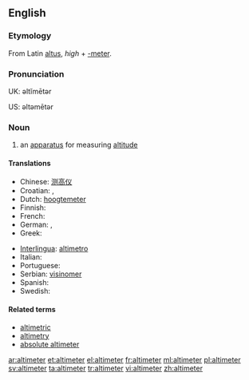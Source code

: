 ==English==

===Etymology===
From Latin [[altus]], ''high'' + [[-meter]].

===Pronunciation===
UK: əltĭmētər

US: əltəmētər

===Noun===
{{en-noun}}

# an [[apparatus]] for measuring [[altitude]]

====Translations====
{{trans-top|an apparatus for measuring altitude}}
* Chinese: [[测高仪]]
* Croatian: {{t-|hr|visinomjer|m|alt=vȉsinomjēr}}, {{t-|hr|altimetar|m|alt=àltimetar}}
* Dutch: [[hoogtemeter]] {{m}}
* Finnish: {{t-|fi|korkeusmittari}}
* French: {{t+|fr|altimètre|m}}
* German: {{t-|de|Höhenmesser|m}}, {{t-|de|Altimeter|n}}
* Greek: {{t+|el|υψόμετρο|n|tr=ipsómetro}}
{{trans-mid}}
* [[Interlingua]]: [[altimetro]]
* Italian: {{t-|it|altimetro}}
* Portuguese: {{t+|pt|altímetro}}
* Serbian: [[visinomer]] {{m}}
* Spanish: {{t-|es|altímetro}}
* Swedish: {{t|sv|höjdmätare|c}}
{{trans-bottom}}

====Related terms====
* [[altimetric]]
* [[altimetry]]
* [[absolute altimeter]]

[[ar:altimeter]]
[[et:altimeter]]
[[el:altimeter]]
[[fr:altimeter]]
[[ml:altimeter]]
[[pl:altimeter]]
[[sv:altimeter]]
[[ta:altimeter]]
[[tr:altimeter]]
[[vi:altimeter]]
[[zh:altimeter]]